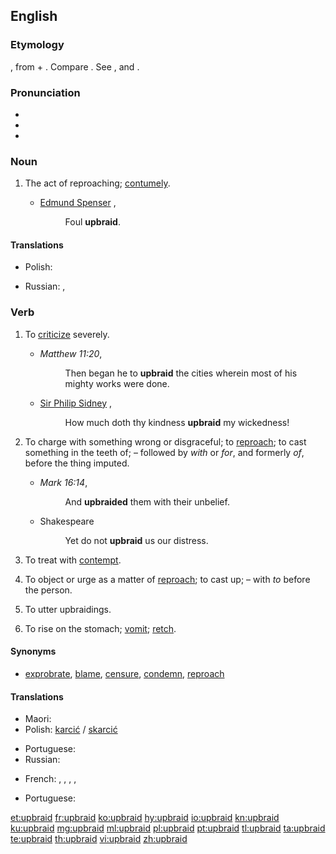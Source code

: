 {{was wotd|2007|March|7}}
==English==

===Etymology===
{{etyl|ang|en}} {{term|upbreiden|lang=ang}}, from {{term|upp||up|lang=ang}} + {{term|bregdan||to draw, twist, weave; the kindred|lang=ang}}. Compare {{etyl|is|en}} {{term|bregða||to draw, brandish, braid, deviate from, change, break off, upbraid|lang=is}}. See {{term|up}}, and {{term|braid}} {{qualifier|transitive}}.

===Pronunciation===
* {{IPA|/ˌʌpˈbɹeɪd/|lang=en}}
* {{audio|en-us-upbraid.ogg|Audio (US)|lang=en}}
* {{rhymes|eɪd|lang=en}}

===Noun===
{{en-noun|-}}

# {{context|obsolete|lang=en}} The act of reproaching; [[contumely]].
#* [[w:Edmund Spenser|Edmund Spenser]] {{rfdate}},
#*: Foul '''upbraid'''.

====Translations====
{{trans-top|The act of reproaching}}
* Polish: {{t|pl|skarcenie|n}}
{{trans-mid}}
* Russian: {{t+|ru|укоризна|f|tr=ukorízna|sc=Cyrl}}, {{t+|ru|укор|m|tr=ukór|sc=Cyrl}}
{{trans-bottom}}

===Verb===
{{en-verb}}

# {{context|transitive|lang=en}} To [[criticize]] severely.
#* ''Matthew 11:20'',
#*: Then began he to '''upbraid''' the cities wherein most of his mighty works were done.
#* [[w:Philip Sidney|Sir Philip Sidney]] {{rfdate}},
#*: How much doth thy kindness '''upbraid''' my wickedness!
# {{context|transitive|archaic|lang=en}} To charge with something wrong or disgraceful; to [[reproach]]; to cast something in the teeth of; – followed by ''with'' or ''for'', and formerly ''of'', before the thing imputed.
#* ''Mark 16:14'',
#*: And '''upbraided''' them with their unbelief.
#* Shakespeare
#*: Yet do not '''upbraid''' us our distress.
# {{context|obsolete|lang=en}} To treat with [[contempt]].
#: {{rfquotek|Spenser}}
# {{context|obsolete|lang=en}} To object or urge as a matter of [[reproach]]; to cast up; – with ''to'' before the person.
#: {{rfquotek|Francis Bacon}}
# {{context|archaic|intransitive|lang=en}} To utter upbraidings.
# {{context|UK|_|dialectal|Northern England|lang=en}} To rise on the stomach; [[vomit]]; [[retch]].

====Synonyms====
* [[exprobrate]], [[blame]], [[censure]], [[condemn]], [[reproach]]

====Translations====
{{trans-top|to charge with something wrong or disgraceful}}
* Maori: {{t|mi|toheriri}}
* Polish: [[karcić]] / [[skarcić]]
{{trans-mid}}
* Portuguese: {{t+|pt|reprovar}}
* Russian: {{t+|ru|укорять|n|tr=ukor'át'|sc=Cyrl}}
{{trans-bottom}}

{{trans-top|to reprove}}
* French: {{t+|fr|gronder}}, {{t+|fr|reprendre}}, {{t+|fr|reprocher}}, {{t+|fr|réprimander}}, {{t+|fr|sermonner}}
{{trans-mid}}
* Portuguese: {{t+|pt|reprovar}}
{{trans-bottom}}

[[et:upbraid]]
[[fr:upbraid]]
[[ko:upbraid]]
[[hy:upbraid]]
[[io:upbraid]]
[[kn:upbraid]]
[[ku:upbraid]]
[[mg:upbraid]]
[[ml:upbraid]]
[[pl:upbraid]]
[[pt:upbraid]]
[[tl:upbraid]]
[[ta:upbraid]]
[[te:upbraid]]
[[th:upbraid]]
[[vi:upbraid]]
[[zh:upbraid]]